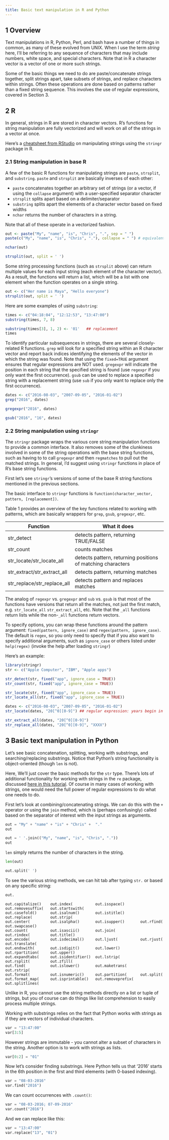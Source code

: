 ```yaml
---
title: Basic text manipulation in R and Python
---
```


## 1 Overview

Text manipulations in R, Python, Perl, and bash have a number of things 
in common, as many of these evolved from UNIX. When I use the
term *string* here, I'll be referring to any sequence of characters
that may include numbers, white space, and special characters. Note that in R
a character vector is a vector of one or more such strings.  

Some of the basic things we need to do are paste/concatenate strings together,
split strings apart, take subsets of strings, and replace characters within strings.
Often these operations are done based on patterns rather than a fixed string 
sequence. This involves the use of regular expressions, covered in Section 3.

## 2 R

In general, strings in R are stored in character vectors. R's functions for string manipulation are fully vectorized and will work on all of the strings in a vector at once.


Here's a [cheatsheet from RStudio](https://raw.githubusercontent.com/rstudio/cheatsheets/main/strings.pdf) on manipulating strings using the `stringr` package in R.

### 2.1 String manipulation in base R

A few of the basic R functions for manipulating strings are `paste`,
`strsplit`, and `substring`. `paste` and `strsplit`
are basically inverses of each other:

- `paste` concatenates together an arbitrary set of strings (or a vector, if using the `collapse` argument) with a user-specified separator character
- `strsplit` splits apart based on a delimiter/separator
- `substring` splits apart the elements of a character vector based on fixed widths
- `nchar` returns the number of characters in a string.

Note that all of these operate in a vectorized fashion.


```r
out <- paste("My", "name", "is", "Chris", ".", sep = " ")
paste(c("My", "name", "is", "Chris", "."), collapse = " ") # equivalent

nchar(out)

strsplit(out, split = ' ')
```

::: {.callout-warning}

Some string processing functions (such as `strsplit` above) can return multiple values for each input string (each element of the character vector). As a result, the functions will return a list, which will be a list with one element when the function operates on a single string.

```r
out <- c("Her name is Maya", "Hello everyone")
strsplit(out, split = ' ')
```
:::

Here are some examples of using `substring`:

```r
times <- c("04:18:04", "12:12:53", "13:47:00")
substring(times, 7, 8)
```

```r
substring(times[3], 1, 2) <- '01'   ## replacement
times
```


To identify particular subsequences in strings, there are several
closely-related R functions. `grep` will look for a specified string
within an R character vector and report back indices identifying the
elements of the vector in which the string was found. Note that using the
`fixed=TRUE` argument ensures that regular expressions are NOT
used. `gregexpr` will indicate the position in each string
that the specified string is found (use `regexpr` if you only
want the first occurrence). `gsub` can be used to replace a
specified string with a replacement string (use `sub` if you
only want to replace only the first occurrence). 


```r
dates <- c("2016-08-03", "2007-09-05", "2016-01-02")
grep("2016", dates)
```

```r
gregexpr("2016", dates)
```

```r
gsub("2016", "16", dates)
```

### 2.2 String manipulation using `stringr`

The `stringr` package wraps the various core string manipulation
functions to provide a common interface. It also removes some of the
clunkiness involved in some of the string operations with the base
string functions, such as having to to call `gregexpr` and
then `regmatches` to pull out the matched strings. In general, I'd suggest using `stringr` functions
in place of R's base string functions.

First let's see `stringr`'s versions of some of the base R string functions mentioned in the previous sections.

The basic interface to `stringr` functions is `function(character_vector, pattern, [replacement])`. 

Table 1 provides an overview of the key functions related to working with patterns, which are basically
wrappers for `grep`, `gsub`, `gregexpr`, etc.


|  Function                         | What it does
|-----------------------------------|---------------------------------------------------------------------
| str_detect                        |                 detects pattern, returning TRUE/FALSE
| str_count                         |                 counts matches
| str_locate/str_locate_all         |                  detects pattern, returning positions of matching characters
| str_extract/str_extract_all       |                  detects pattern, returning matches
| str_replace/str_replace_all       |                  detects pattern and replaces matches

The analog of `regexpr` vs. `gregexpr` and `sub`
vs. `gsub` is that most of the functions have versions that
return all the matches, not just the first match, e.g. `str_locate_all`
`str_extract_all`, etc. Note that the `_all` functions return
lists while the non-`_all` functions return vectors.


To specify options, you can wrap these functions around the pattern
argument: `fixed(pattern, ignore_case)` and `regex(pattern, ignore_case)`.
The default is `regex`, so you only need to specify that if you also want to 
specify additional arguments, such as `ignore_case` or others listed under `help(regex)` (invoke the help after loading `stringr`)

Here's an example:

```r
library(stringr)
str <- c("Apple Computer", "IBM", "Apple apps")

str_detect(str, fixed("app", ignore_case = TRUE))
str_count(str, fixed("app", ignore_case = TRUE))
```

```r
str_locate(str, fixed("app", ignore_case = TRUE))
str_locate_all(str, fixed("app", ignore_case = TRUE))
```

```r
dates <- c("2016-08-03", "2007-09-05", "2016-01-02")
str_locate(dates, "20[^0][0-9]") ## regular expression: years begin in 2010
```

```r
str_extract_all(dates, "20[^0][0-9]")
str_replace_all(dates, "20[^0][0-9]", "XXXX")
```

## 3 Basic text manipulation in Python

Let's see basic concatenation, splitting, working with substrings, and searching/replacing 
substrings. Notice that Python's string functionality is object-oriented (though `len` is not).

Here, We'll just cover the basic methods for the `str` type. There's lots of additional functionality for working with strings in the `re` package, discussed [here in this tutorial](http://berkeley-scf.github.io/tutorial-string-processing/regex#6-using-regex-in-python). Of course in many cases of working with strings, one would need the full power of regular expressions to do what one needs to do.

First let's look at combining/concatenating strings. We can do this with the `+` operator
or using the `join` method, which is (perhaps confusingly) called based on the separator
of interest with the input strings as arguments.

```python
out = "My" + "name" + "is" + "Chris" +  "."
out
```

```python
out = ' '.join(("My", "name", "is", "Chris", "."))
out
```

`len` simply returns the number of characters in the string.

```python
len(out) 
```

```python
out.split(' ')
```

To see the various string methods, we can hit tab after typing `str.` or based on any specific string:

```python
out.
```

```
out.capitalize()    out.index(          out.isspace()       out.removesuffix(   out.startswith(
out.casefold()      out.isalnum()       out.istitle()       out.replace(        out.strip(
out.center(         out.isalpha()       out.isupper()       out.rfind(          out.swapcase()
out.count(          out.isascii()       out.join(           out.rindex(         out.title()
out.encode(         out.isdecimal()     out.ljust(          out.rjust(          out.translate(
out.endswith(       out.isdigit()       out.lower()         out.rpartition(     out.upper()
out.expandtabs(     out.isidentifier()  out.lstrip(         out.rsplit(         out.zfill(
out.find(           out.islower()       out.maketrans(      out.rstrip(         
out.format(         out.isnumeric()     out.partition(      out.split(          
out.format_map(     out.isprintable()   out.removeprefix(   out.splitlines(     
```

Unlike in R, you cannot use the string methods directly on a list or tuple of strings, but you of course can do things like list comprehension to easily process multiple strings.

Working with substrings relies on the fact that Python works with strings as if they are vectors of individual characters.


```python
var = "13:47:00"
var[3:5]
```

However strings are immutable - you cannot alter a subset of characters in the string. Another option is to work with strings as lists.

```python
var[0:2] = "01"
```


Now let's consider finding substrings. Here Python tells us that '2016' starts in the 6th position in the first and third elements (with 0-based indexing).


```python
var = "08-03-2016"
var.find("2016")
```

We can count occurrences with `.count()`:

```python
var = "08-03-2016; 07-09-2016"
var.count("2016")
```

And we can replace like this:

```python
var = "13:47:00"
var.replace("13", "01")
```


